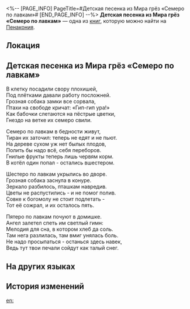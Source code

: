 <%-- [PAGE_INFO]
PageTitle=#Детская песенка из Мира грёз «Семеро по лавкам»#
[END_PAGE_INFO] --%>
{{Дополнить}}
{{Книга Инфобокс
|id           = 293
|Название     = 
|Изображение  = Предмет Журнал Пенакония.png
|Мир          = Пенакония
|Томов        = 1
|Автор        = <!--нужно добавить-->
|Описание     = Странный детский стишок, популярный на Пенаконии.
|Том1         = {{tx}}
|Источник1    = {{tx|Отсутствует источник}}
|Персонажи    = 
|Фракции      = 
}}
'''Детская песенка из Мира грёз «Семеро по лавкам»''' — одна из [[Книги|книг]], которую можно найти на [[Пенакония]].

==Локация==
{{Отметка карты|<!--название карты-->|<!--id отметки-->}}

==Детская песенка из Мира грёз «Семеро по лавкам»==
В клетку посадили свору плохишей,<br />
Под плётками давали работу посложней.<br />
Грозная собака замки все сорвала,<br />
Птахи на свободе кричат: «Гип-гип ура!»<br />
Как бабочки слетаются на пёстрые цветки,<br />
Гнездо на ветке их семеро свили.

Семеро по лавкам в бедности живут,<br />
Тиран их заточил: теперь не едят и не пьют.<br />
На дереве сухом уж нет былых плодов,<br />
Полить бы надо всё, себя переборов.<br />
Гнилые фрукты теперь лишь червям корм.<br />
В котёл один попал - остались вшестером.

Шестеро по лавкам укрылись во дворе.<br />
Грозная собака заснула в конуре.<br />
Зеркало разбилось, пташкам навредив.<br />
Цветы не распустились - и не помог полив.<br />
Совке к богомолу не стоит подлетать -<br />
Тот её сожрал, и их осталось пять.

Пятеро по лавкам почуют в домишке.<br />
Ангел залетел спеть им светлый гимн:<br />
Мелодия для сна, в котором хлеб да соль.<br />
Там нега разлилась, там вмиг унялась боль.<br />
Не надо просыпаться - останься здесь навек,<br />
Ведь тут твои печали сойдут как талый снег.

==На других языках==
{{На других языках
|en   = Dreamscape Nursery Rhyme: The Family of Seven
|zhs  = 梦境童谣•七口之家
|zht  = 夢境童謠•七口之家
|ja   = 夢境の童謡・七人の家
|ko   = 꿈세계 동요•일곱 식구의 집
|es   = Canción infantil del paisaje onírico: La familia de los siete
|fr   = Comptine du Pays des rêves : La famille de sept
|ru   = Детская песенка из Мира грёз «Семеро по лавкам»
|th   = เพลงกล่อมเด็กแดนฝัน: ครอบครัวเจ็ดคน
|vi   = Bài Đồng Dao Cõi Mộng: Ngôi Nhà Có Bảy Người
|de   = Traumlandschafts-Kinderlied: Die Siebenköpfige Familie
|id   = Dongeng Dunia Mimpi: Tujuh Bersaudara
|pt   = Canção de Ninar do Mundonírico: A Família dos Sete
}}

==История изменений==
{{История изменений|3.5}}

[[en:]]